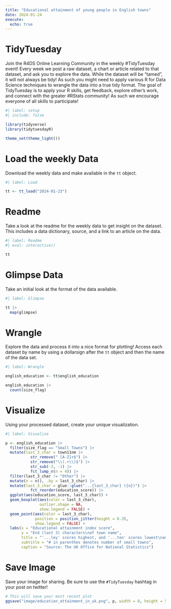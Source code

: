 ```yaml
---
title: "Educational attainment of young people in English towns"
date: 2024-01-24
execute: 
  echo: true
---
```


# TidyTuesday

Join the R4DS Online Learning Community in the weekly #TidyTuesday event!
Every week we post a raw dataset, a chart or article related to that dataset, and ask you to explore the data.
While the dataset will be “tamed”, it will not always be tidy! As such you might need to apply various R for Data Science techniques to wrangle the data into a true tidy format.
The goal of TidyTuesday is to apply your R skills, get feedback, explore other’s work, and connect with the greater #RStats community!
As such we encourage everyone of all skills to participate!

```r
#| label: setup
#| include: false

library(tidyverse)
library(tidytuesdayR)

theme_set(theme_light())
```

# Load the weekly Data

Download the weekly data and make available in the `tt` object.

```r
#| label: Load

tt <- tt_load("2024-01-23")
```

# Readme

Take a look at the readme for the weekly data to get insight on the dataset.
This includes a data dictionary, source, and a link to an article on the data.

```r
#| label: Readme
#| eval: interactive()

tt

```

# Glimpse Data

Take an initial look at the format of the data available.

```r
#| label: Glimpse

tt |> 
  map(glimpse)

```

# Wrangle

Explore the data and process it into a nice format for plotting! Access each dataset by name by using a dollarsign after the `tt` object and then the name of the data set.

```r
#| label: Wrangle

english_education <- tt$english_education
```

```r
english_education |> 
  count(size_flag)


```

# Visualize

Using your processed dataset, create your unique visualization.

```r
#| label: Visualize

p <- english_education |> 
  filter(size_flag == "Small Towns") |> 
  mutate(last_3_char = town11nm |> 
           str_remove(" [A-Z]+$") |> 
           str_remove("\\(.+\\)$") |> 
           str_sub(-3, -1) |> 
           fct_lump_n(n = 4)) |> 
  filter(last_3_char != "Other") |> 
  mutate(n = n(), .by = last_3_char) |> 
  mutate(last_3_char = glue::glue("...{last_3_char} ({n})") |> 
           fct_reorder(education_score)) |> 
  ggplot(aes(education_score, last_3_char)) +
  geom_boxplot(aes(color = last_3_char),
               outlier.shape = NA,
               show.legend = FALSE) +
  geom_point(aes(color = last_3_char),
             position = position_jitter(height = 0.3),
             show.legend = FALSE) +
  labs(x = "Educational attainment index score",
       y = "End (last 3) characters\nof town name",
       title = "'...ley' scores highest, and '...ton' scores lowest\namong 4 most popular town end characters in the UK small towns",
       subtitle = "# in parenthes denotes number of small towns",
       caption = "Source: The UK Office for National Statistics")
```

# Save Image

Save your image for sharing. Be sure to use the `#TidyTuesday` hashtag in your post on twitter! 

```r

# This will save your most recent plot
ggsave("image/education_attainment_in_uk.png", p, width = 8, height = 5)

```
